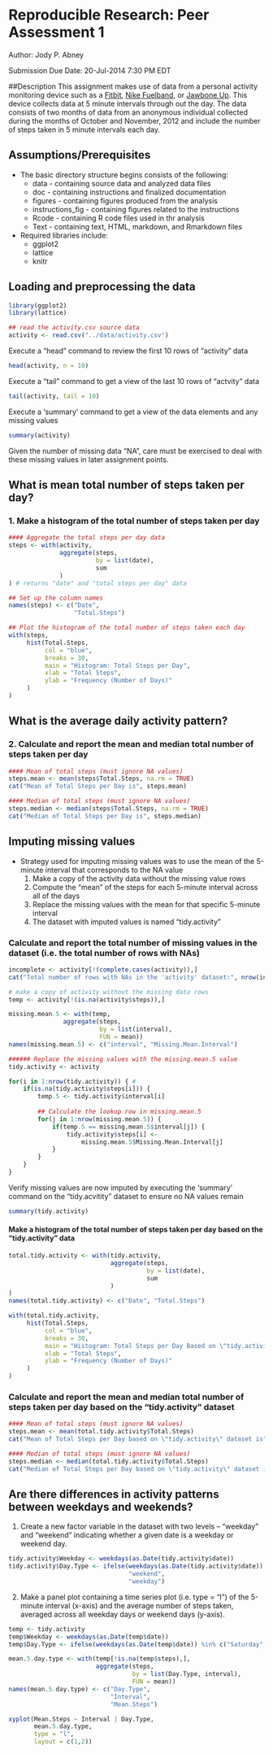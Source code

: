 # Reproducible Research: Peer Assessment 1

Author: Jody P. Abney

Submission Due Date: 20-Jul-2014 7:30 PM EDT

##Description
This assignment makes use of data from a personal activity monitoring device 
such as a [Fitbit](http://www.fitbit.com/), 
[Nike Fuelband](http://www.nike.com/us/en_us/c/nikeplus-fuelband), or 
[Jawbone Up](https://jawbone.com/up). This device collects data at 5 minute 
intervals through out the day. The data consists of two months of data from an 
anonymous individual collected during the months of October and November, 2012 
and include the number of steps taken in 5 minute intervals each day.

## Assumptions/Prerequisites
* The basic directory structure begins consists of the following:
    * data - containing source data and analyzed data files
    * doc - containing instructions and finalized documentation
    * figures - containing figures produced from the analysis
    * instructions_fig - containing figures related to the instructions
    * Rcode - containing R code files used in thr analysis
    * Text - containing text, HTML, markdown, and Rmarkdown files

* Required libraries include: 
    * ggplot2
    * lattice
    * knitr

## Loading and preprocessing the data
```r
library(ggplot2)
library(lattice)
```

```r

## read the activity.csv source data
activity <- read.csv("../data/activity.csv")

```

Execute a "head" command to review the first 10 rows of "activity" data
```r

head(activity, n = 10)

```

Execute a "tail" command to get a view of the last 10 rows of "actvity" data
```r

tail(activity, tail = 10)

```

Execute a 'summary' command to get a view of the data elements and any missing
values
```r

summary(activity)

```

Given the number of missing data "NA", care must be exercised to deal with these
missing values in later assignment points.

## What is mean total number of steps taken per day?

### 1. Make a histogram of the total number of steps taken per day

```r
#### Aggregate the total steps per day data
steps <- with(activity,
              aggregate(steps,
                        by = list(date),
                        sum
              )
) # returns "date" and "total steps per day" data

## Set up the column names
names(steps) <- c("Date", 
                  "Total.Steps")

## Plot the histogram of the total number of steps taken each day
with(steps, 
     hist(Total.Steps, 
          col = "blue", 
          breaks = 30,
          main = "Histogram: Total Steps per Day",
          xlab = "Total Steps",
          ylab = "Frequency (Number of Days)"
     )
)

```

## What is the average daily activity pattern?
### 2. Calculate and report the **mean** and **median** total number of steps taken per day

```r
#### Mean of total steps (must ignore NA values)
steps.mean <- mean(steps$Total.Steps, na.rm = TRUE)
cat("Mean of Total Steps per Day is", steps.mean)

#### Median of total steps (must ignore NA values)
steps.median <- median(steps$Total.Steps, na.rm = TRUE)
cat("Median of Total Steps per Day is", steps.median)

```

## Imputing missing values
* Strategy used for imputing missing values was to use the mean of the 5-minute 
interval that corresponds to the NA value
    1. Make a copy of the activity data without the missing value rows
    2. Compute the "mean" of the steps for each 5-minute interval across
    all of the days
    3. Replace the missing values with the mean for that specific 5-minute
    interval
    4. The dataset with imputed values is named "tidy.activity"

### Calculate and report the total number of missing values in the dataset (i.e. the total number of rows with NAs)
```r
incomplete <- activity[!(complete.cases(activity)),]
cat("Total number of rows with NAs in the 'activity' dataset:", nrow(incomplete))
```

```r

# make a copy of activity without the missing data rows
temp <- activity[!(is.na(activity$steps)),]

missing.mean.5 <- with(temp, 
               aggregate(steps, 
                         by = list(interval), 
                         FUN = mean))
names(missing.mean.5) <- c("interval", "Missing.Mean.Interval")

###### Replace the missing values with the missing.mean.5 value
tidy.activity <- activity

for(i in 1:nrow(tidy.activity)) { #
    if(is.na(tidy.activity$steps[i])) {
        temp.5 <- tidy.activity$interval[i]
        
        ## Calculate the lookup row in missing.mean.5
        for(j in 1:nrow(missing.mean.5)) {
            if(temp.5 == missing.mean.5$interval[j]) {
                tidy.activity$steps[i] <- 
                    missing.mean.5$Missing.Mean.Interval[j]
            }
        }
    }
}

```
Verify missing values are now imputed by executing the 'summary' command on the
"tidy.acvitity" dataset to ensure no NA values remain

```r

summary(tidy.activity)

```

#### Make a histogram of the total number of steps taken per day based on the "tidy.activity" data
```r

total.tidy.activity <- with(tidy.activity,
                            aggregate(steps,
                                      by = list(date),
                                      sum
                            )
)
names(total.tidy.activity) <- c("Date", "Total.Steps")

with(total.tidy.activity, 
     hist(Total.Steps, 
          col = "blue", 
          breaks = 30,
          main = "Histogram: Total Steps per Day Based on \"tidy.activity\" Dataset",
          xlab = "Total Steps",
          ylab = "Frequency (Number of Days)"
     )
)

```

### Calculate and report the **mean** and **median** total number of steps taken per day based on the "tidy.activity" dataset

```r
#### Mean of total steps (must ignore NA values)
steps.mean <- mean(total.tidy.activity$Total.Steps)
cat("Mean of Total Steps per Day based on \"tidy.activity\" dataset is", steps.mean)

#### Median of total steps (must ignore NA values)
steps.median <- median(total.tidy.activity$Total.Steps)
cat("Median of Total Steps per Day based on \"tidy.activity\" dataset is", steps.median)

```

## Are there differences in activity patterns between weekdays and weekends?

1. Create a new factor variable in the dataset with two levels – “weekday” and 
“weekend” indicating whether a given date is a weekday or weekend day.

```r

tidy.activity$Weekday <- weekdays(as.Date(tidy.activity$date))
tidy.activity$Day.Type <- ifelse(weekdays(as.Date(tidy.activity$date)) %in% c("Saturday", "Sunday"), 
                                 "weekend", 
                                 "weekday")

```

2. Make a panel plot containing a time series plot (i.e. type = "l") of the 
5-minute interval (x-axis) and the average number of steps taken, averaged across 
all weekday days or weekend days (y-axis).

```r

temp <- tidy.activity
temp$Weekday <- weekdays(as.Date(temp$date))
temp$Day.Type <- ifelse(weekdays(as.Date(temp$date)) %in% c("Saturday", "Sunday"), "weekend", "weekday")

mean.5.day.type <- with(temp[!is.na(temp$steps),], 
                        aggregate(steps,
                                  by = list(Day.Type, interval),
                                  FUN = mean))
names(mean.5.day.type) <- c("Day.Type",
                            "Interval",
                            "Mean.Steps")

xyplot(Mean.Steps ~ Interval | Day.Type, 
       mean.5.day.type, 
       type = "l", 
       layout = c(1,2))

```

